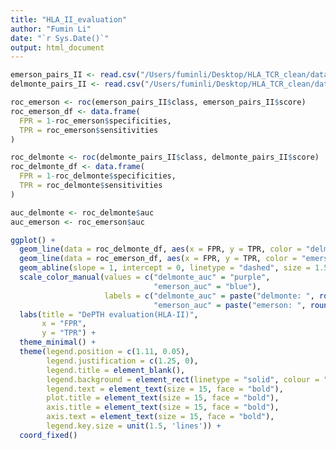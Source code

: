 ```yaml
---
title: "HLA_II_evaluation"
author: "Fumin Li"
date: "`r Sys.Date()`"
output: html_document
---
```


```r
emerson_pairs_II <- read.csv("/Users/fuminli/Desktop/HLA_TCR_clean/data/emerson_pairs_II.csv")
delmonte_pairs_II <- read.csv("/Users/fuminli/Desktop/HLA_TCR_clean/data/delmonte_pairs_II.csv")
```

```r
roc_emerson <- roc(emerson_pairs_II$class, emerson_pairs_II$score)
roc_emerson_df <- data.frame(
  FPR = 1-roc_emerson$specificities,
  TPR = roc_emerson$sensitivities
)
```

```r
roc_delmonte <- roc(delmonte_pairs_II$class, delmonte_pairs_II$score)
roc_delmonte_df <- data.frame(
  FPR = 1-roc_delmonte$specificities,
  TPR = roc_delmonte$sensitivities
)
```

```r
auc_delmonte <- roc_delmonte$auc
auc_emerson <- roc_emerson$auc
```

```r
ggplot() +
  geom_line(data = roc_delmonte_df, aes(x = FPR, y = TPR, color = "delmonte_auc"), size = 1.5) +
  geom_line(data = roc_emerson_df, aes(x = FPR, y = TPR, color = "emerson_auc"), size = 1.5) +
  geom_abline(slope = 1, intercept = 0, linetype = "dashed", size = 1.5) +
  scale_color_manual(values = c("delmonte_auc" = "purple",
                                "emerson_auc" = "blue"),
                     labels = c("delmonte_auc" = paste("delmonte: ", round(auc_delmonte, 2)),
                                "emerson_auc" = paste("emerson: ", round(auc_emerson, 2)))) +
  labs(title = "DePTH evaluation(HLA-II)",
       x = "FPR",
       y = "TPR") +
  theme_minimal() +
  theme(legend.position = c(1.11, 0.05), 
        legend.justification = c(1.25, 0), 
        legend.title = element_blank(),
        legend.background = element_rect(linetype = "solid", colour = "black"),
        legend.text = element_text(size = 15, face = "bold"),
        plot.title = element_text(size = 15, face = "bold"),
        axis.title = element_text(size = 15, face = "bold"),
        axis.text = element_text(size = 15, face = "bold"),
        legend.key.size = unit(1.5, 'lines')) + 
  coord_fixed()
```


